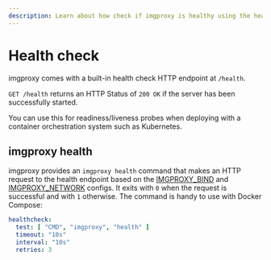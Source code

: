 ```yaml
---
description: Learn about how check if imgproxy is healthy using the health chech
---
```


# Health check

imgproxy comes with a built-in health check HTTP endpoint at `/health`.

`GET /health` returns an HTTP Status of `200 OK` if the server has been successfully started.

You can use this for readiness/liveness probes when deploying with a container orchestration system such as Kubernetes.

## imgproxy health

imgproxy provides an `imgproxy health` command that makes an HTTP request to the health endpoint based on the [IMGPROXY_BIND](./configuration/options.mdx#IMGPROXY_BIND) and [IMGPROXY_NETWORK](./configuration/options.mdx#IMGPROXY_NETWORK) configs. It exits with `0` when the request is successful and with `1` otherwise. The command is handy to use with Docker Compose:

```yaml
healthcheck:
  test: [ "CMD", "imgproxy", "health" ]
  timeout: "10s"
  interval: "10s"
  retries: 3
```
